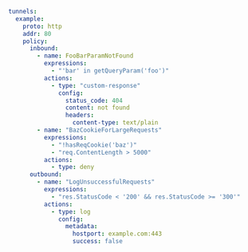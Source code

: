 ```yaml
tunnels:
  example:
    proto: http
    addr: 80
    policy:
      inbound:
        - name: FooBarParamNotFound
          expressions:
            - "'bar' in getQueryParam('foo')"
          actions:
            - type: "custom-response"
              config:
                status_code: 404
                content: not found
                headers:
                  content-type: text/plain
        - name: "BazCookieForLargeRequests"
          expressions:
            - "!hasReqCookie('baz')"
            - "req.ContentLength > 5000"
          actions:
            - type: deny
      outbound:
        - name: "LogUnsuccessfulRequests"
          expressions:
            - "res.StatusCode < '200' && res.StatusCode >= '300'"
          actions:
            - type: log
              config:
                metadata:
                  hostport: example.com:443
                  success: false
```
